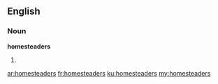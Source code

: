 ==English==
===Noun===
'''homesteaders'''

#{{plural of|homesteader}}

[[ar:homesteaders]]
[[fr:homesteaders]]
[[ku:homesteaders]]
[[my:homesteaders]]